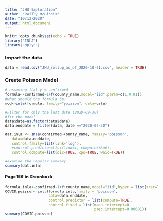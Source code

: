 ```yaml
---
title: "JHU Exploration"
author: "Reilly McGinnis"
date: "10/12/2020"
output: html_document
---
```


```r
knitr::opts_chunk$set(echo = TRUE)
library("INLA")
library("dplyr")
```

### Import the data
```r
data = read.csv("JHU_rollup_as_of_2020-10-01.csv", header = TRUE)
```

### Create Poisson Model
```r
# assuming that y = confirmed
formula<-confirmed~1+f(county_name,model="iid",param=c(1,0.01))
#what should the formula be? 
mod<-inla(formula, family="poisson", data=data)
```
```r
#Filter for only the last date (2020-09-30)
#fit the model
data$date=as.factor(data$date)
data.enddate = filter(data, date =="2020-09-30")

dat.inla <- inla(confirmed~county_name, family='poisson',
   data=data.enddate,
   control.family=list(link='log'),
   #control.predictor=list(link=1, compute=TRUE),
   control.compute=list(dic=TRUE, cpo=TRUE, waic=TRUE))

#examine the regular summary 
summary(dat.inla)
```

#### Page 156 in Greenbook
```r
formula.inla<-confirmed~1+f(county_name,model="iid",hyper = list(prec=list(prior="loggamma",param=c(1,0.00001))))
COVID.poisson<-inla(formula.inla,family = "poisson",
                    data=data.enddate,
                    control.predictor = list(compute=TRUE),
                    control.fixed = list(mean.intercept=0,
                                         prec.intercept=0.00001))
summary(COVID.poisson)
```

